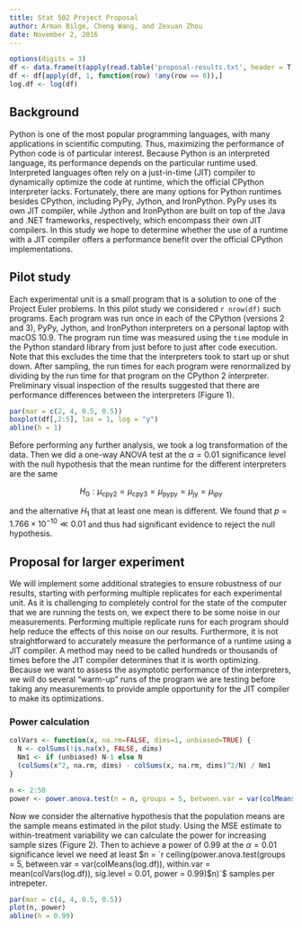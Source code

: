 ```yaml
---
title: Stat 502 Project Proposal
author: Arman Bilge, Cheng Wang, and Zexuan Zhou
date: November 2, 2016
---
```


\frenchspacing

```r
options(digits = 3)
df <- data.frame(t(apply(read.table('proposal-results.txt', header = T), 1, function(x) x / x[1])))
df <- df[apply(df, 1, function(row) !any(row == 0)),]
log.df <- log(df)
```

## Background

Python is one of the most popular programming languages, with many applications in scientific computing.
Thus, maximizing the performance of Python code is of particular interest.
Because Python is an interpreted language, its performance depends on the particular runtime used.
Interpreted languages often rely on a just-in-time (JIT) compiler to dynamically optimize the code at runtime, which the official CPython interpreter lacks.
Fortunately, there are many options for Python runtimes besides CPython, including PyPy, Jython, and IronPython.
PyPy uses its own JIT compiler, while Jython and IronPython are built on top of the Java and .NET frameworks, respectively, which encompass their own JIT compilers.
In this study we hope to determine whether the use of a runtime with a JIT compiler offers a performance benefit over the official CPython implementations.

## Pilot study

Each experimental unit is a small program that is a solution to one of the Project Euler problems.
In this pilot study we considered `r nrow(df)` such programs.
Each program was run once in each of the CPython (versions 2 and 3), PyPy, Jython, and IronPython interpreters on a personal laptop with macOS 10.9.
The program run time was measured using the `time` module in the Python standard library from just before to just after code execution.
Note that this excludes the time that the interpreters took to start up or shut down.
After sampling, the run times for each program were renormalized by dividing by the run time for that program on the CPython 2 interpreter.
Preliminary visual inspection of the results suggested that there are performance differences between the interpreters (Figure 1).

<!-- Table: Mean run times and standard deviations of the interpreters relative to the CPython 2 implementation.

| **Interpreter** | **Mean and SD** |
|:-|-:|
| CPython 3 | $`r mean(df$python3)` \pm `r sd(df$python3)`$ |
| PyPy | $`r mean(df$pypy)` \pm `r sd(df$pypy)`$ |
| Jython | $`r mean(df$jython)` \pm `r sd(df$jython)`$ |
| IronPython | $`r mean(df$ipy)` \pm `r sd(df$ipy)`$ | -->

```r
par(mar = c(2, 4, 0.5, 0.5))
boxplot(df[,2:5], las = 1, log = "y")
abline(h = 1)
```

Before performing any further analysis, we took a log transformation of the data.
Then we did a one-way ANOVA test at the $\alpha = 0.01$ significance level with the null hypothesis that the mean runtime for the different interpreters are the same

$$H_0 : \mu_\text{cpy2} = \mu_\text{cpy3} = \mu_\text{pypy} = \mu_\text{jy} = \mu_\text{ipy}$$

and the alternative $H_1$ that at least one mean is different.
We found that $p = 1.766 \times 10^{-10} \ll 0.01$ and thus had significant evidence to reject the null hypothesis.

## Proposal for larger experiment

We will implement some additional strategies to ensure robustness of our results, starting with performing multiple replicates for each experimental unit.
As it is challenging to completely control for the state of the computer that we are running the tests on, we expect there to be some noise in our measurements.
Performing multiple replicate runs for each program should help reduce the effects of this noise on our results.
Furthermore, it is not straightforward to accurately measure the performance of a runtime using a JIT compiler.
A method may need to be called hundreds or thousands of times before the JIT compiler determines that it is worth optimizing.
Because we want to assess the asymptotic performance of the interpreters, we will do several "warm-up" runs of the program we are testing before taking any measurements to provide ample opportunity for the JIT compiler to make its optimizations.

### Power calculation

```r
colVars <- function(x, na.rm=FALSE, dims=1, unbiased=TRUE) {
  N <- colSums(!is.na(x), FALSE, dims)
  Nm1 <- if (unbiased) N-1 else N
  (colSums(x^2, na.rm, dims) - colSums(x, na.rm, dims)^2/N) / Nm1
}

n <- 2:50
power <- power.anova.test(n = n, groups = 5, between.var = var(colMeans(log.df)), within.var = mean(colVars(log.df)), sig.level = 0.01)$power

```

Now we consider the alternative hypothesis that the population means are the sample means estimated in the pilot study.
Using the MSE estimate to within-treatment variability we can calculate the power for increasing sample sizes (Figure 2).
Then to achieve a power of $0.99$ at the $\alpha = 0.01$ significance level we need at least $n = `r ceiling(power.anova.test(groups = 5, between.var = var(colMeans(log.df)), within.var = mean(colVars(log.df)), sig.level = 0.01, power = 0.99)$n)`$ samples per intrepeter.


```r

par(mar = c(4, 4, 0.5, 0.5))
plot(n, power)
abline(h = 0.99)
```
